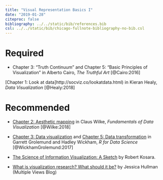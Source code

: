 ```yaml
---
title: "Visual Representation Basics I"
date: "2019-01-28"
citeproc: false
bibliography: ../../static/bib/references.bib
csl: ../../static/bib/chicago-fullnote-bibliography-no-bib.csl
---
```


# Required

- <i class="fas fa-book"></i> Chapter 3: "Truth Continuum" and Chapter 5: "Basic Principles of Visualization" in Alberto Cairo, *The Truthful Art* [@Cairo:2016]

<i class="fas fa-book"></i> [Chapter 1: Look at data]http://socviz.co/lookatdata.html) in Kieran Healy, *Data Visualization* [@Healy:2018]

# Recommended

- <i class="fas fa-book"></i> [Chapter 2: Aesthetic mapping](https://serialmentor.com/dataviz/aesthetic-mapping.html) in Claus Wilke, *Fundamentals of Data Visualization* [@Wilke:2018]

- <i class="fas fa-book"></i> [Chapter 3: Data visualization](https://r4ds.had.co.nz/data-visualisation.html)  and [Chapter 5: Data transformation](https://r4ds.had.co.nz/transform.html) in Garrett Grolemund and Hadley Wickham, *R for Data Science* [@WickhamGrolemund:2017]

- <i class="fas fa-external-link-square-alt"></i> [The Science of Information Visualization: A Sketch ](https://eagereyes.org/criticism/sketch-of-infovis-science) by Robert Kosara.

- <i class="fas fa-external-link-square-alt"></i>[What is visualization research? What should it be?](https://medium.com/multiple-views-visualization-research-explained/what-is-visualization-research-what-should-it-be-8840a9ba658) by Jessica Hullman (Multiple Views Blog)
